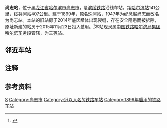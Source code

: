 {{Infobox China railway station
|车站名称 = 尚志站
|图片 = Shangzhi Railway Station.jpg
|图片介绍 = 尚志站(2019年1月摄)
|其他名称 = 
|车站拼音 = Shangzhi
|英文名称 = Shangzhi Railway Station
|车站代码 = 62018<ref>{{cite book|title=中华人民共和国铁路车站代码（GB/T 10302-2010）|publisher=中国标准出版社|year=2010|isbn=155066140495|ignore-isbn-error=true|pages=31}}</ref>
|电报码 = SZB
|拼音码 = SZH
|车站类型 = 
|技术性质 = 
|业务性质 = 
|始建时间 = 
|开通运营 = 
|车站位置 = [[黑龙江省|黑龙江省]][[哈尔滨市|哈尔滨市]][[尚志市|尚志市]]
|坐标 = {{coord|45.2085496|N|127.9617353|E|display=inline,title}}
|归属 = [[中国铁路哈尔滨局集团|中国铁路哈尔滨局集团]][[哈尔滨车务段|哈尔滨车务段]]
|线路 = [[滨绥铁路|滨绥铁路]]
|车站等级 = [[三等站_(中国大陆)|三等站]]
|使用状态 = 运营中
|股道数目 = 
|正线 = 
|到发线 = 
|其它线 = 
|月台数目 = 
|侧式站台 = 
|岛式站台 = 
|站台面 = 
|网站 = 
|站线配置图 = 
}}
'''尚志站'''，位于[[黑龙江省|黑龙江省]][[哈尔滨市|哈尔滨市]][[尚志市|尚志市]]，是[[滨绥铁路|滨绥铁路]]沿线车站。距[[哈尔滨站|哈尔滨站]]141公里，[[绥芬河站|绥芬河站]]407公里。建于1899年，原名珠河站，1947年为纪念[[赵尚志|赵尚志]]而改名为尚志站{{NoteTag|1=原珠河县于1946年改为尚志县，1988年9月14日撤县设市。}}。本站的旧站房于2014年底因墙体出现裂缝，存在安全隐患而被拆除，原址新建的站房于2015年11月23日投入使用。<ref>{{cite news|author=张弪; 栾德谦|url=http://heilongjiang.dbw.cn/system/2015/11/26/056959298.shtml|title=百年尚志站新建站舍投用|publisher=生活报|date=2015-11-26|accessdate=2016-10-20|archivedate=2016-10-21|archiveurl=https://web.archive.org/web/20161021000938/http://heilongjiang.dbw.cn/system/2015/11/26/056959298.shtml|dead-url=no}}</ref>本站现隶属[[中国铁路哈尔滨局集团|中国铁路哈尔滨局集团]][[哈尔滨车务段|哈尔滨车务段]]管辖，为[[三等站_(中国大陆)|三等站]]。

== 邻近车站 ==
{{Start rail box|[[File:China_Railways.svg|16px]] [[中国铁路|中国铁路]]}}
{{s-inop|[[乌吉密站|乌吉密站]]|{{站|哈尔滨}}方向}}
{{s-line|[[滨绥铁路|滨绥铁路]]<br />← 10km 尚志站 20km →}}
{{s-inop|[[一面坡站|一面坡站]]|{{站|绥芬河}}方向}}
{{end box}}

== 注释 ==
{{NoteFoot}}

== 参考资料 ==
{{reflist}}

{{China-rail-stub}}
{{滨绥铁路}}

[[Category:哈尔滨市铁路车站|S]]
[[Category:尚志市|Category:尚志市]]
[[Category:冠以人名的铁路车站|Category:冠以人名的铁路车站]]
[[Category:1899年启用的铁路车站|Category:1899年启用的铁路车站]]